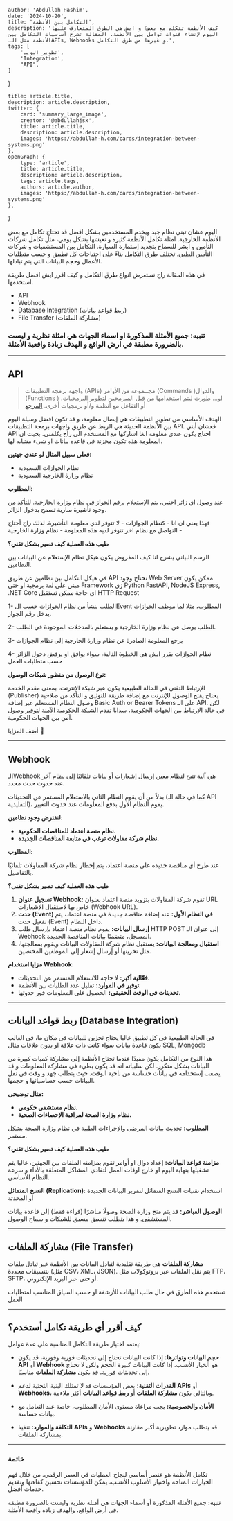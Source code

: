
    author: 'Abdullah Hashim',
    date: '2024-10-20',
    title: 'التكامل بين الأنظمة',
    description: 'كيف الأنظمة تتكلم مع بعض؟ و ايش هي الطرق المتعارف عليها اليوم لإنشاء قنوات تواصل بين الأنظمة. المقالة تشرح أساسيات التكامل بين الأنظمة مثل الـAPIs, Webhooks و غيرها من طرق التكامل.',
    tags: [
        'تطوير الويب',
        'Integration',
        "API",
    ]
}

    title: article.title,
    description: article.description,
    twitter: {
        card: 'summary_large_image',
        creator: '@abdullahjsx',
        title: article.title,
        description: article.description,
        images: 'https://abdullah-h.com/cards/integration-between-systems.png'
    },
    openGraph: {
        type: 'article',
        title: article.title,
        description: article.description,
        tags: article.tags,
        authors: article.author,
        images: 'https://abdullah-h.com/cards/integration-between-systems.png'
    },
}



اليوم عشان تبني نظام جيد ويخدم المستخدمين بشكل افضل قد تحتاج تكامل مع بعض الأنظمة الخارجية.
امثلة تكامل الأنظمة كثيرة و نعيشها بشكل يومي، مثل تكامل شركات التأمين و ابشر للسماح بتجديد إستمارة السيارة. التكامل بين المستشفيات و شركات التأمين الطبي.
تختلف طرق التكامل بناءً على احتياجات كل تطبيق و حسب متطلبات الأعمال وحجم البيانات التي يتم تبادلها.

في هذه المقالة راح نستعرض انواع طرق التكامل و كيف اقرر ايش افضل طريقة استخدمها.

- API
- Webhook
- Database Integration (ربط قواعد بيانات)
- File Transfer (مشاركة الملفات)

### تنبيه: جميع الأمثلة المذكورة او اسماء الجهات هي امثلة نظرية و ليست بالضرورة مطبقة في ارض الواقع و الهدف زيادة واقعية الأمثلة.
---
## API
> واجهة برمجة التطبيقات (APIs)
> مجــموعة من الأوامر (Commands )والدوال (Functions ) او... طورت ليتم استخدامها من قبل المبرمجين لتطوير البرمجيات، أو التفاعل مع أنظمة و/أو برمجيات أخرى.
[المرجع](https://dga.gov.sa/ar/Guideline-Application-Programming-Interfaces)

الهدف الأساسي من تطوير التطبيقات هي إيصال معلومة، و قد تكون افضل وسيلة اليوم بين الأنظمة الحديثة هي الربط عن طريق واجهات برمجة التطبيقات API.
فعشان أبني API احتاج يكون عندي معلومة ابغا اشاركها مع المستخدم الي راح يكلمني. بحيث ان المعلومة هذه تكون مخزنة في قاعدة بيانات او شيء مشابه لها.

**فعلى سبيل المثال لو عندي جهتين:**
- نظام الجوازات السعودية
- نظام وزارة الخارجية السعودية

**المطلوب:**

عند وصول اي زائر اجنبي، يتم الإستعلام برقم الجواز في نظام وزارة الخارجية. للتأكد من وجود تأشيرة سارية تسمح بدخول الزائر.

فهذا يعني ان انا - كنظام الجوازات - لا تتوفر لدي معلومة التأشيرة. لذلك راح أحتاج التواصل مع نظام اخر تتوفر لديه هذه المعلومة - نظام وزارة الخارجية -

**طيب هذه العملية كيف تصير بشكل تقني؟**

<div className={"flex flex-row gap-4 justify-center"}>
    <IntroImageComponent image="api"/>
</div>

الرسم البياني يشرح لنا كيف المفروض يكون هيكل نظام الإستعلام عن البيانات بين النظامين.

في هيكل التكامل بين نظامين عن طريق API نحتاج وجود Web Server
ممكن يكون مبني على لغة برمجية او حتى Framework زي Python FastAPI, NodeJS Express, .NET Core اي حاجة ممكن تستقبل HTTP Request

1- الطلب ينشأ من نظام الجوازات حسب الEvent المطلوب، مثلا لما موظف الجوازات يدخل رقم الجواز.

2- الطلب يوصل عن نظام وزارة الخارجية و يستعلم بالمدخلات الموجودة في الطلب.

3- يرجع المعلومة الصادرة عن نظام وزارة الخارجية إلى نظام الجوازات

4- نظام الجوازات يقرر ايش هي الخطوة التالية، سواء يوافق او يرفض دخول الزائر حسب متطلبات العمل


**نوع الوصول من منظور شبكات الوصول:**

الإرتباط التقني في الحالة الطبيعية يكون عبر شبكة الإنترنت، بمعنى مقدم الخدمة (Publisher) يحتاج يفتح الوصول للإنترنت مع إضافة طريقة للتوثيق و التأكد من صلاحية وصول النظام المستعلم عبر إضافة Basic Auth or Bearer Tokens على الـ API.
لكن في حالة الإرتباط بين الجهات الحكومية، سدايا تقدم [الشبكة الحكومية الآمنة](https://sdaia.gov.sa/ar/Services/Pages/GSN-GSB.aspx) لتوفير وصول آمن بين الجهات الحكومية.

أضف المزايا 🔴


---
## Webhook
الـWebhook هي آلية تتيح لنظام معين إرسال إشعارات أو بيانات تلقائيًا إلى نظام آخر عند حدوث حدث محدد.


بدلاً من أن يقوم النظام الثاني بالاستعلام المستمر عن التحديثات (كما في حالة الـ API التقليدية)، يقوم النظام الأول بدفع المعلومات عند حدوث التغيير.

**لنفترض وجود نظامين:**
- **نظام منصة اعتماد للمناقصات الحكومية.**
- **نظام شركة مقاولات ترغب في متابعة المناقصات الجديدة.**

**المطلوب:**

عند طرح أي مناقصة جديدة على منصة اعتماد، يتم إخطار نظام شركة المقاولات تلقائيًا بالتفاصيل.

**طيب هذه العملية كيف تصير بشكل تقني؟**

<div className={"flex flex-row gap-4 justify-center"}>
    <IntroImageComponent image="webhook"/>
</div>

1. **تسجيل عنوان Webhook:**
تقوم شركة المقاولات بتزويد منصة اعتماد بعنوان URL خاص بها لاستقبال الإشعارات (Webhook URL).
2. **حدث (Event) في النظام الأول:**
عند إضافة مناقصة جديدة في منصة اعتماد، يتم تفعيل حدث (Event) داخل النظام.
3. **إرسال البيانات:**
يقوم نظام منصة اعتماد بإرسال طلب HTTP POST إلى عنوان الـ Webhook المسجل، متضمنًا بيانات المناقصة الجديدة.
4. **استقبال ومعالجة البيانات:**
يستقبل نظام شركة المقاولات البيانات ويقوم بمعالجتها، مثل تخزينها أو إرسال إشعار إلى الموظفين المختصين.

**مزايا استخدام Webhook:**

- **فعّالية أكبر:** لا حاجة للاستعلام المستمر عن التحديثات.
- **توفير في الموارد:** تقليل عدد الطلبات بين الأنظمة.
- **تحديثات في الوقت الحقيقي:** الحصول على المعلومات فور حدوثها.


---

## ربط قواعد البيانات (Database Integration)

في الحالة الطبيعية في كل تطبيق غالبا يحتاج تخزين للبيانات في مكان ما، في الغالب يكون قاعدة بيانات سواء كانت ذات علاقة او بدون علاقات مثال SQL, Mongodb

هذا النوع من التكامل يكون مفيدًا عندما تحتاج الأنظمة إلى مشاركة كميات كبيرة من البيانات بشكل متكرر.
لكن سلبياته انه قد يكون بطيء في مشاركة المعلومات و قد يصعب إستخدامه في بيانات حساسة من ناحية الوقت. حيث يتطلب جهد و وقت في نقل البيانات حسب حساسياتها و حجمها.

**مثال توضيحي:**
- **نظام مستشفى حكومي.**
- **نظام وزارة الصحة لمراقبة الإحصاءات الصحية.**

**المطلوب:**
تحديث بيانات المرضى والإجراءات الطبية في نظام وزارة الصحة بشكل مستمر.

**طيب هذه العملية كيف تصير بشكل تقني؟**

**مزامنة قواعد البيانات:**
إعداد دوال او أوامر تقوم بمزامنه الملفات بين الجهتين، غالبا يتم تشغيلها بنهاية اليوم او خارج اوقات العمل لتفادي المشاكل المتعلقة بالأداء و سرعة النظام الأساسي.

**النسخ المتماثل (Replication):**
استخدام تقنيات النسخ المتماثل لتمرير البيانات الجديدة أو المحدثة

<div className={"flex flex-row gap-4 justify-center"}>
    <IntroImageComponent image="db-1"/>
    <IntroImageComponent image="db-2"/>
</div>


**الوصول المباشر:**
قد يتم منح وزارة الصحة وصولًا مباشرًا (قراءة فقط) إلى قاعدة بيانات المستشفى. و هذا يتطلب تنسيق مسبق للشبكات و سماح الوصول.


---

## مشاركة الملفات (File Transfer)
**مشاركة الملفات** هي طريقة تقليدية لتبادل البيانات بين الأنظمة عبر تبادل ملفات بتنسيقات محددة (مثل CSV، XML، JSON). يتم نقل الملفات عبر بروتوكولات مثل FTP، SFTP، أو حتى عبر البريد الإلكتروني.

تستخدم هذه الطرق في حال طلب البيانات للأرشفة او حسب السياق المناسب لمتطلبات العمل


---

## كيف أقرر أي طريقة تكامل أستخدم؟

يعتمد اختيار طريقة التكامل المناسبة على عدة عوامل:

- **حجم البيانات وتواترها:**
إذا كانت البيانات تحتاج إلى تحديثات فورية وفورية، قد يكون **API** أو **Webhook** هو الخيار الأنسب.
إذا كانت البيانات كبيرة الحجم ولكن لا تحتاج إلى تحديثات فورية، قد يكون **مشاركة الملفات** مناسبًا.

- **القدرات التقنية:**
بعض المؤسسات قد لا تمتلك البنية التحتية لدعم **APIs** أو **Webhooks**، وبالتالي يكون **مشاركة الملفات** أو **ربط قواعد البيانات** أكثر ملاءمة.

- **الأمان والخصوصية:**
يجب مراعاة مستوى الأمان المطلوب، خاصة عند التعامل مع بيانات حساسة.

- **التكلفة والموارد:**
تنفيذ **APIs** و **Webhooks** قد يتطلب موارد تطويرية أكبر مقارنة بمشاركة الملفات.

---

### خاتمة

تكامل الأنظمة هو عنصر أساسي لنجاح العمليات في العصر الرقمي. من خلال فهم الخيارات المتاحة واختيار الأسلوب الأنسب، يمكن للمؤسسات تحسين كفاءتها وتقديم خدمات أفضل.

**تنبيه:** جميع الأمثلة المذكورة أو أسماء الجهات هي أمثلة نظرية وليست بالضرورة مطبقة في أرض الواقع، والهدف زيادة واقعية الأمثلة.